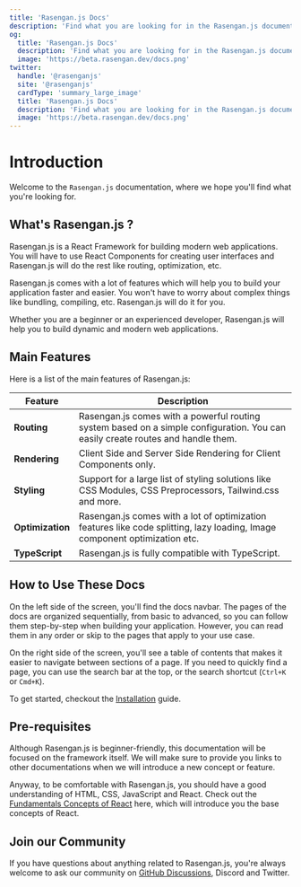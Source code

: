 ```yaml
---
title: 'Rasengan.js Docs'
description: 'Find what you are looking for in the Rasengan.js documentation.'
og: 
  title: 'Rasengan.js Docs'
  description: 'Find what you are looking for in the Rasengan.js documentation.'
  image: 'https://beta.rasengan.dev/docs.png'
twitter:
  handle: '@rasenganjs'
  site: '@rasenganjs'
  cardType: 'summary_large_image'
  title: 'Rasengan.js Docs'
  description: 'Find what you are looking for in the Rasengan.js documentation.'
  image: 'https://beta.rasengan.dev/docs.png'
---
```


# Introduction
Welcome to the `Rasengan.js` documentation, where we hope you'll find what you're looking for.

## What's Rasengan.js ?
Rasengan.js is a React Framework for building modern web applications. 
You will have to use React Components for creating user interfaces and Rasengan.js will do the rest like routing, optimization, etc.

Rasengan.js comes with a lot of features which will help you to build your application faster and easier.
You won't have to worry about complex things like bundling, compiling, etc. Rasengan.js will do it for you.

Whether you are a beginner or an experienced developer, Rasengan.js will help you to build dynamic and modern web applications.

## Main Features

Here is a list of the main features of Rasengan.js:

| Feature          | Description                                                                                                                     |
|------------------|---------------------------------------------------------------------------------------------------------------------------------|
| **Routing**      | Rasengan.js comes with a powerful routing system based on a simple configuration. You can easily create routes and handle them. |
| **Rendering**    | Client Side and Server Side Rendering for Client Components only. |
| **Styling**      | Support for a large list of styling solutions like CSS Modules, CSS Preprocessors, Tailwind.css and more. |
| **Optimization** | Rasengan.js comes with a lot of optimization features like code splitting, lazy loading, Image component optimization etc. |
| **TypeScript**   | Rasengan.js is fully compatible with TypeScript. |

## How to Use These Docs

On the left side of the screen, you'll find the docs navbar. The pages of the docs are organized sequentially, from basic to advanced, so you can follow them step-by-step when building your application. 
However, you can read them in any order or skip to the pages that apply to your use case.

On the right side of the screen, you'll see a table of contents that makes it easier to navigate between sections of a page. 
If you need to quickly find a page, you can use the search bar at the top, or the search shortcut (`Ctrl+K` or `Cmd+K`).

To get started, checkout the [Installation](/docs/getting-started/installation) guide.

## Pre-requisites

Although Rasengan.js is beginner-friendly, this documentation will be focused on the framework itself.
We will make sure to provide you links to other documentations when we will introduce a new concept or feature.

Anyway, to be comfortable with Rasengan.js, you should have a good understanding of HTML, CSS, JavaScript and React.
Check out the [Fundamentals Concepts of React](https://react.dev/learn) here, which will introduce you the base concepts of React.

## Join our Community

If you have questions about anything related to Rasengan.js, you're always welcome to ask our community on [GitHub Discussions](https://github.com/rasengan-dev/rasenganjs/discussions), Discord and Twitter.